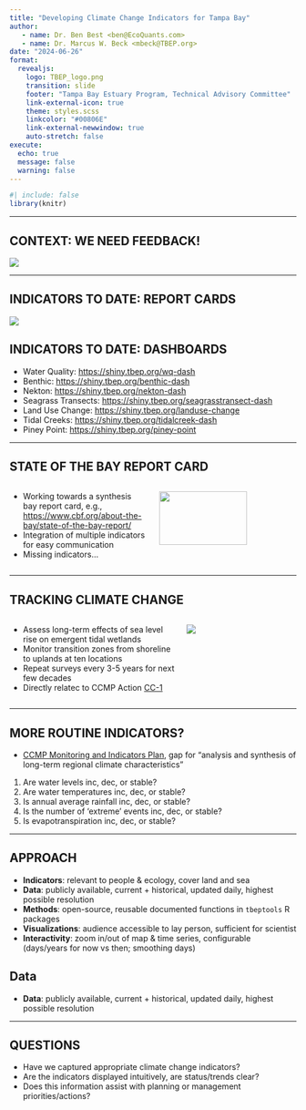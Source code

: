 ```yaml
---
title: "Developing Climate Change Indicators for Tampa Bay"
author: 
   - name: Dr. Ben Best <ben@EcoQuants.com>
   - name: Dr. Marcus W. Beck <mbeck@TBEP.org>
date: "2024-06-26"
format:
  revealjs:
    logo: TBEP_logo.png
    transition: slide
    footer: "Tampa Bay Estuary Program, Technical Advisory Committee"
    link-external-icon: true
    theme: styles.scss
    linkcolor: "#00806E"
    link-external-newwindow: true
    auto-stretch: false
execute:
  echo: true
  message: false
  warning: false
---
```


```r
#| include: false
library(knitr)
```

------------------------------------------------------------------------

## CONTEXT: WE NEED FEEDBACK!

![](tbepboard.png){fig-align="center"}

------------------------------------------------------------------------

## INDICATORS TO DATE: REPORT CARDS

![](reportcard.png){fig-align="center"}

## INDICATORS TO DATE: DASHBOARDS

-   Water Quality: <https://shiny.tbep.org/wq-dash>
-   Benthic: <https://shiny.tbep.org/benthic-dash>
-   Nekton: <https://shiny.tbep.org/nekton-dash>
-   Seagrass Transects: <https://shiny.tbep.org/seagrasstransect-dash>
-   Land Use Change: <https://shiny.tbep.org/landuse-change>
-   Tidal Creeks: <https://shiny.tbep.org/tidalcreek-dash>
-   Piney Point: <https://shiny.tbep.org/piney-point>

------------------------------------------------------------------------

## STATE OF THE BAY REPORT CARD

::: columns
::: {.column width="50%"}
-   Working towards a synthesis bay report card, e.g., <https://www.cbf.org/about-the-bay/state-of-the-bay-report/>
-   Integration of multiple indicators for easy communication
-   Missing indicators...
:::

::: {.column width="50%"}
![](complete.png){width="80%"}
:::
:::

------------------------------------------------------------------------

## TRACKING CLIMATE CHANGE

::: columns
::: {.column width="60%"}
-   Assess long-term effects of sea level rise on emergent tidal wetlands
-   Monitor transition zones from shoreline to uplands at ten locations
-   Repeat surveys every 3-5 years for next few decades
-   Directly relatec to CCMP Action [CC-1](https://tbep-tech.github.io/ccmp/docs/communities/cc1.html)
:::

::: {.column width="40%"}
![](sitemap.jpg)
:::
:::

------------------------------------------------------------------------

## MORE ROUTINE INDICATORS?

-   [CCMP Monitoring and Indicators Plan](https://drive.google.com/file/d/1H8_zpDT56m6fEGDlRNbRRoE3-tHYF7lH/view), gap for "analysis and synthesis of long-term regional climate characteristics"

::: {.callout-note .my-callout title="Relevant questions:"}
1.  Are water levels inc, dec, or stable?
2.  Are water temperatures inc, dec, or stable?
3.  Is annual average rainfall inc, dec, or stable?
4.  Is the number of ‘extreme’ events inc, dec, or stable?
5.  Is evapotranspiration inc, dec, or stable?
:::

------------------------------------------------------------------------

## APPROACH

-   **Indicators**: relevant to people & ecology, cover land and sea
-   **Data**: publicly available, current + historical, updated daily, highest possible resolution
-   **Methods**: open-source, reusable documented functions in `tbeptools` R packages
-   **Visualizations**: audience accessible to lay person, sufficient for scientist
-   **Interactivity**: zoom in/out of map & time series, configurable (days/years for now vs then; smoothing days)

## Data

-   **Data**: publicly available, current + historical, updated daily, highest possible resolution

------------------------------------------------------------------------

## QUESTIONS

-   Have we captured appropriate climate change indicators?
-   Are the indicators displayed intuitively, are status/trends clear?
-   Does this information assist with planning or management priorities/actions?
